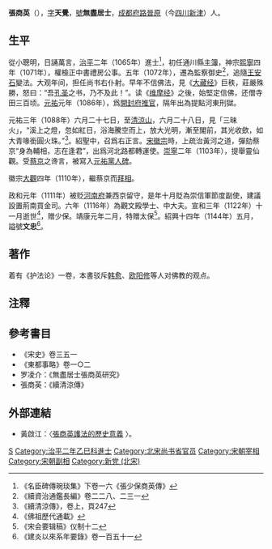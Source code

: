 {{Otheruses|other=名为张文忠的其他人物|张文忠}}

'''張商英'''（{{bd|1043年||1122年|catIdx=Z張}}），[[表字|字]]'''天覺'''，[[號|號]]'''無盡居士'''，[[成都府路|成都府路]][[晉原縣|晉原]]（今[[四川|四川]][[新津縣|新津]]）人。

==生平==
從小聰明，日誦萬言，[[治平|治平]]二年（1065年）進士<ref>《名臣碑傳琬琰集》下卷一六《張少保商英傳》</ref>，初任通川縣[[主簿|主簿]]，神宗[[熙寧|熙寧]]四年（1071年），權檢正中書禮房公事。五年（1072年），遷為監察御史<ref>《續資治通鑑長編》卷二二八、二三一</ref>，追隨[[王安石|王安石]]變法。大观年间，担任尚书右仆射。早年不信佛法，見《[[大藏经|大藏经]]》巨秩，莊嚴殊勝，怒曰：“吾[[孔圣|孔圣]]之书，乃不及此！”。读《[[维摩经|维摩经]]》之後，始堅定信佛，还僧寺田三百顷。[[元祐|元祐]]元年（1086年），爲[[開封府|開封府]][[推官|推官]]，隔年出為提點河東刑獄。

元祐三年（1088年）六月二十七日，至[[清涼山|清涼山]]，六月二十八日，見「三昧火」，“溪上之燈，忽如紅日，浴海騰空而上，放大光明，漸至閣前，其光收歛，如大青喙銜圓火珠。”<ref>《續清涼傳》，卷上，頁247</ref>。紹聖中，召爲右正言。[[宋徽宗|宋徽宗]]時，上疏治黃河之道，彈劾蔡京“身為輔相，志在逢君”，出爲河北路都轉運使。[[崇寧|崇寧]]二年（1103年），提舉靈仙觀。受[[蔡京|蔡京]]之谗言，被寫入[[元祐黨人碑|元祐黨人碑]]。

徽宗[[大觀|大觀]]四年（1110年），繼蔡京而[[拜相|拜相]]。

政和元年（1111年）被贬[[河南府|河南府]]兼西京留守，是年十月貶為崇信軍節度副使，建議設置荊南買金司。六年（1116年）為觀文殿學士、中大夫。宣和三年（1122年）十一月逝世<ref>《佛祖歷代通載》</ref>，赠少保。靖康元年二月，特赠太保<ref>《宋会要辑稿》仪制十二</ref>。紹興十四年（1144年）五月，謚號'''文忠'''<ref>《建炎以來系年要錄》卷一百五十一</ref>。

==著作==
着有《护法论》一卷，本書驳斥[[韩愈|韩愈]]、[[欧阳修|欧阳修]]等人对佛教的观点。

==注釋==
<div class="references-small">
<references />
</div>

==參考書目==
*《宋史》卷三五一
*《東都事略》卷一○二
* 罗凌介：《無盡居士張商英研究》
* 張商英：《續清涼傳》
==外部連結==
*黃啟江：〈[http://www.chibs.edu.tw/ch_html/chbj/09/chbj0907.htm 張商英護法的歷史意義] {{Wayback|url=http://www.chibs.edu.tw/ch_html/chbj/09/chbj0907.htm |date=20160304045207 }}〉。

{{start box}}
{{s-before|[[赵挺之|赵挺之]]}}
{{s-title|[[北宋|北宋]][[尚书右仆射兼中书侍郎|尚书右仆射兼中书侍郎]]|1110年－1111年}}
{{s-after|[[刘正夫|刘正夫]]}}
{{end box}}

{{Authority control}}

{{DEFAULTSORT:Zhang张}}
[[Category:張姓|S]]
[[Category:治平二年乙巳科進士|Category:治平二年乙巳科進士]]
[[Category:北宋尚书省官员|Category:北宋尚书省官员]]
[[Category:宋朝宰相|Category:宋朝宰相]]
[[Category:宋朝副相|Category:宋朝副相]]
[[Category:新党_(北宋)|Category:新党 (北宋)]]